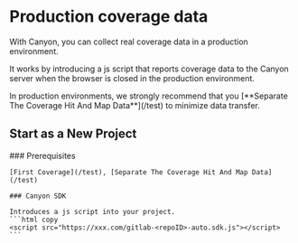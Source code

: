 # Production coverage data

With Canyon, you can collect real coverage data in a production environment.

It works by introducing a js script that reports coverage data to the Canyon server when the browser is closed in the production environment.


<Callout emoji="👾">
  In production environments, we strongly recommend that you [**Separate The Coverage Hit And Map Data**](/test) to minimize data transfer.
</Callout>



## Start as a New Project

  <Steps>
    ### Prerequisites

    [First Coverage](/test), [Separate The Coverage Hit And Map Data](/test)

    ### Canyon SDK

    Introduces a js script into your project.
    ```html copy
    <script src="https://xxx.com/gitlab-<repoID>-auto.sdk.js"></script>
    ```

  </Steps>
